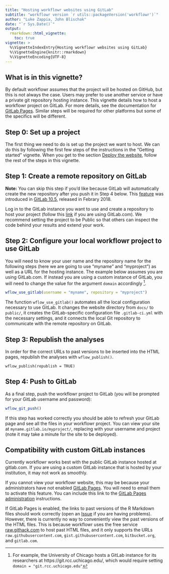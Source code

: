 ```yaml
---
title: "Hosting workflowr websites using GitLab"
subtitle: "workflowr version `r utils::packageVersion('workflowr')`"
author: "Luke Zappia, John Blischak"
date: "`r Sys.Date()`"
output:
  rmarkdown::html_vignette:
    toc: true
vignette: >
  %\VignetteIndexEntry{Hosting workflowr websites using GitLab}
  %\VignetteEngine{knitr::rmarkdown}
  %\VignetteEncoding{UTF-8}
---
```


## What is in this vignette?

By default workflowr assumes that the project will be hosted on GitHub, but this
is not always the case. Users may prefer to use another service or have a
private git repository hosting instance. This vignette details how to host a
workflowr project on GitLab. For more details, see the documentation for [GitLab
Pages][gitlab-pages]. Similar steps will be required for other platforms but
some of the specifics will be different.

[gitlab-pages]: https://docs.gitlab.com/ee/ci/yaml/README.html#pages

## Step 0: Set up a project

The first thing we need to do is set up the project we want to host. We can do
this by following the first few steps of the instructions in the
"Getting started" vignette. When you get to the section [Deploy the website](wflow-01-getting-started.html#deploy-the-website), follow
the rest of the steps in this vignette.

## Step 1: Create a remote repository on GitLab

**Note:** You can skip this step if you'd like because GitLab will automatically
create the new repository after you push it in Step 4 below. This
[feature][push-to-create-a-new-project] was introduced in [GitLab
10.5][gitlab-10.5], released in Febrary 2018.

[push-to-create-a-new-project]: https://docs.gitlab.com/ee/gitlab-basics/create-project.html#push-to-create-a-new-project
[gitlab-10.5]: https://about.gitlab.com/2018/02/22/gitlab-10-5-released/

Log in to the GitLab instance you want to use and create a repository to host
your project (follow this [link](https://gitlab.com/projects/new) if you are
using GitLab.com). We recommend setting the project to be Public so that others
can inspect the code behind your results and extend your work.

## Step 2: Configure your local workflowr project to use GitLab

You will need to know your user name and the repository name for the following
steps (here we are going to use "myname" and "myproject") as well as a URL for
the hosting instance. The example below assumes you are using GitLab.com. If
instead you are using a custom instance of GitLab, you will need to change the
value for the argument `domain` accordingly ^[For example, the University of
Chicago hosts a GitLab instance for its researchers at
https://git.rcc.uchicago.edu/, which would require setting `domain =
"git.rcc.uchicago.edu"`].

```r
wflow_use_gitlab(username = "myname", repository = "myproject")
```

The function `wflow_use_gitlab()` automates all the local configuration
necessary to use GitLab. It changes the website directory from `docs/` to
`public/`, it creates the GitLab-specific configuration file `.gitlab-ci.yml`
with the necessary settings, and it connects the local Git repository to
communicate with the remote repository on GitLab.

## Step 3: Republish the analyses

In order for the correct URLs to past versions to be inserted into the HTML
pages, republish the analyses with `wflow_publish()`.

```
wflow_publish(republish = TRUE)
```

## Step 4: Push to GitLab

As a final step, push the workflowr project to GitLab (you will be prompted for
your GitLab username and password):

```r
wflow_git_push()
```

If this step has worked correctly you should be able to refresh your GitLab page
and see all the files in your workflowr project. You can view your site at
`myname.gitlab.io/myproject/`, replacing with your username and project (note it
may take a minute for the site to be deployed).

## Compatibility with custom GitLab instances

Currently workflowr works best with the public GitLab instance hosted at
gitlab.com. If you are using a custom GitLab instance that is hosted by your
institution, it may not work as smoothly.

If you cannot view your workflowr website, this may be because your
administrators have not enabled [GitLab Pages][gitlab-pages]. You will need to
email them to activate this feature. You can include this link to the [GitLab
Pages administration][gitlab-pages-admin] instructions.

[gitlab-pages-admin]: https://git.rcc.uchicago.edu/help/administration/pages/index.md

If GitLab Pages is enabled, the links to past versions of the R Markdown files
should work correctly (open an [Issue][workflowr-issues] if you are having
problems). However, there is currently no way to conveniently view the past
versions of the HTML files. This is because workflowr uses the free service
[raw.githack.com][] to host past HTML files, and it only supports the URLs
`raw.githubusercontent.com`, `gist.githubusercontent.com`, `bitbucket.org`, and
`gitlab.com`.

[raw.githack.com]: http://raw.githack.com/
[workflowr-issues]: https://github.com/jdblischak/workflowr/issues
